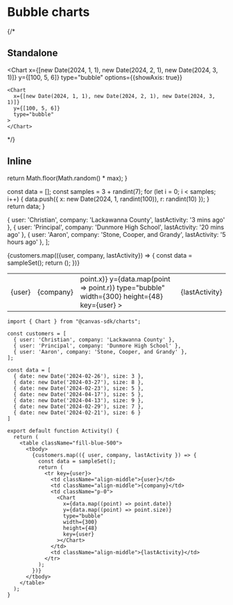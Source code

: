 
# Bubble charts

{/*
## Standalone

<Chart
  x={[new Date(2024, 1, 1), new Date(2024, 2, 1), new Date(2024, 3, 1)]} 
  y={[100, 5, 6]} 
  type="bubble"
  options={{showAxis: true}}
>
</Chart>

```tsx filename="chart.tsx"
<Chart
  x={[new Date(2024, 1, 1), new Date(2024, 2, 1), new Date(2024, 3, 1)]} 
  y={[100, 5, 6]} 
  type="bubble"
>
</Chart>
```
*/}

## Inline


  return Math.floor(Math.random() * max);
}

  const data = [];
  const samples = 3 + randint(7);
  for (let i = 0; i < samples; i++) {
    data.push({ x: new Date(2024, 1, randint(100)), r: randint(10) });
  }
  return data;
}

  { user: 'Christian', company: 'Lackawanna County', lastActivity: '3 mins ago' },
  { user: 'Principal', company: 'Dunmore High School', lastActivity: '20 mins ago' },
  { user: 'Aaron', company: 'Stone, Cooper, and Grandy', lastActivity: '5 hours ago' },
];

<table className="fill-gradient-end">
<tbody>
{customers.map(({user, company, lastActivity}) => {
    const data = sampleSet();
    return (<tr key={user}>
        <td className="align-middle">{user}</td> 
        <td className="align-middle">{company}</td> 
        <td className="p-0"><Chart
                x={data.map(point => point.x)} 
                y={data.map(point => point.r)} 
                type="bubble"
                width={300}
                height={48}
                key={user}
                >
            </Chart>
        </td>
        <td className="align-middle">{lastActivity}</td>
        </tr>);
})}
</tbody>
</table>

```tsx filename="app/activity/page.tsx"
import { Chart } from "@canvas-sdk/charts";

const customers = [
  { user: 'Christian', company: 'Lackawanna County' },
  { user: 'Principal', company: 'Dunmore High School' },
  { user: 'Aaron', company: 'Stone, Cooper, and Grandy' },
];

const data = [
  { date: new Date('2024-02-26'), size: 3 },
  { date: new Date('2024-03-27'), size: 8 },
  { date: new Date('2024-02-23'), size: 5 },
  { date: new Date('2024-04-17'), size: 5 },
  { date: new Date('2024-04-13'), size: 9 },
  { date: new Date('2024-02-29'), size: 7 },
  { date: new Date('2024-02-21'), size: 6 }
]

export default function Activity() {
  return (
    <table className="fill-blue-500">
      <tbody>
        {customers.map(({ user, company, lastActivity }) => {
          const data = sampleSet();
          return (
            <tr key={user}>
              <td className="align-middle">{user}</td>
              <td className="align-middle">{company}</td>
              <td className="p-0">
                <Chart
                  x={data.map((point) => point.date)}
                  y={data.map((point) => point.size)}
                  type="bubble"
                  width={300}
                  height={48}
                  key={user}
                ></Chart>
              </td>
              <td className="align-middle">{lastActivity}</td>
            </tr>
          );
        })}
      </tbody>
    </table>
  );
}
```